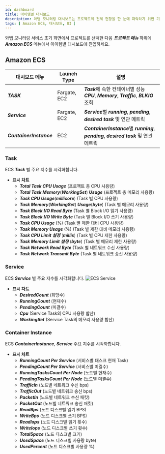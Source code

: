 ```yaml
---
id: dashboard
title: 아이템별 대시보드
description: 와탭 모니터링 대시보드는 프로젝트의 전체 현황을 한 눈에 파악하기 위한 기능을 제공합니다.
tags: [ Amazon ECS, 대시보드, UI ]
---
```


와탭 모니터링 서비스 초기 화면에서 프로젝트를 선택한 다음 ***프로젝트 메뉴*** 하위에 ***Amazon ECS*** 메뉴에서 아이템별 대시보드에 진입하세요.

## Amazon ECS

|대시보드 메뉴|Launch Type|설명|
|---|---|---|
|***TASK***|Fargate, EC2|***Task***에 속한 컨테이너별 성능 ***CPU***, ***Memory***, ***Traffic***, ***BLKIO*** 조회|
|***Service***|Fargate, EC2|***Service***별 ***running***, ***pending***, ***desired task*** 및 연관 메트릭|
|***ContainerInstance***|EC2|***ContainerInstance***별 ***running***, ***pending***, ***desired task*** 및 연관 메트릭|

### Task

ECS ***Task*** 별 주요 지수를 시각화합니다.

* **표시 차트**
    * ***Total Task CPU Usage*** (프로젝트 총 CPU 사용량)
    * ***Total Task Memory***(***WorkingSet***) ***Usage*** (프로젝트 총 메모리 사용량)
    * ***Task CPU Usage***(***millicore***) (Task 별 CPU 사용량)
    * ***Task Memory***(***WorkingSet***) ***Usage***(***byte***) (Task 별 메모리 사용량)
    * ***Task Block I/O Read Byte*** (Task 별 Block I/O 읽기 사용량)
    * ***Task Block I/O Write Byte*** (Task 별 Block I/O 쓰기 사용량)
    * ***Task CPU Usage*** (%) (Task 별 제한 대비 CPU 사용량)
    * ***Task Memory Usage*** (%) (Task 별 제한 대비 메모리 사용량)
    * ***Task CPU Limit 설정*** (***millis***) (Task 별 CPU 제한 사용량)
    * ***Task Memory Limit 설정*** (***byte***) (Task 별 메모리 제한 사용량)
    * ***Task Network Read Byte*** (Task 별 네트워크 수신 사용량)
    * ***Task Network Transmit Byte*** (Task 별 네트워크 송신 사용량)

### Service

ECS ***Service*** 별 주요 지수를 시각화합니다.
![ECS Service](https://img.whatap.io/media/images/aws_ecs_whatap_monitoring_service.png)
* **표시 차트**
    * ***DesiredCount*** (희망수)
    * ***RunningCount*** (현재수)
    * ***PendingCount*** (미결수)
    * ***Cpu*** (Service Task의 CPU 사용량 합산)
    * ***WorkingSet*** (Service Task의 메모리 사용량 합산) 

### Container Instance

ECS ***ContainerInstance***, ***Service*** 주요 지수를 시각화합니다.

* **표시 차트**
    * ***RunningCount Per Service*** (서비스별 태스크 현재 Task)
    * ***PendingCount Per Service*** (서비스별 미결수)
    * ***RunningTasksCount Per Node*** (노드별 현재수)
    * ***PendingTasksCount Per Node*** (노드별 미결수)
    * ***TrafficIn*** (노드별 네트워크 수신 bps)
    * ***TrafficOut*** (노드별 네트워크 송신 bps)
    * ***PacketIn*** (노드별 네트워크 수신 패킷)
    * ***PacketOut*** (노드별 네트워크 송신 패킷)
    * ***ReadBps*** (노드 디스크별 읽기 BPS)
    * ***WriteBps*** (노드 디스크별 쓰기 BPS)
    * ***ReadIops*** (노드 디스크별 읽기 횟수)
    * ***WriteIops*** (노드 디스크별 쓰기 횟수)
    * ***TotalSpace*** (노드 디스크별 크기)
    * ***UsedSpace*** (노드 디스크별 사용량 byte)
    * ***UsedPercent*** (노드 디스크별 사용량 %)